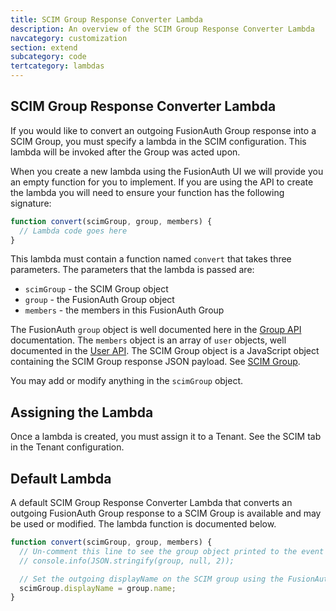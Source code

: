 ```yaml
---
title: SCIM Group Response Converter Lambda
description: An overview of the SCIM Group Response Converter Lambda
navcategory: customization
section: extend
subcategory: code
tertcategory: lambdas
---
```


## SCIM Group Response Converter Lambda

If you would like to convert an outgoing FusionAuth Group response into a SCIM Group, you must specify a lambda in the SCIM configuration. This lambda will be invoked after the Group was acted upon.

When you create a new lambda using the FusionAuth UI we will provide you an empty function for you to implement. If you are using the API to create the lambda you will need to ensure your function has the following signature:

```javascript
function convert(scimGroup, group, members) {
  // Lambda code goes here
}
```

This lambda must contain a function named `convert` that takes three parameters. The parameters that the lambda is passed are:

* `scimGroup` - the SCIM Group object
* `group` - the FusionAuth Group object
* `members` - the members in this FusionAuth Group

The FusionAuth `group` object is well documented here in the [Group API](/docs/apis/groups) documentation. The `members` object is an array of `user` objects, well documented in the [User API](/docs/apis/users). The SCIM Group object is a JavaScript object containing the SCIM Group response JSON payload. See [SCIM Group](https://datatracker.ietf.org/doc/html/rfc7643#section-4.2).

You may add or modify anything in the `scimGroup` object.

## Assigning the Lambda

Once a lambda is created, you must assign it to a Tenant. See the SCIM tab in the Tenant configuration.

## Default Lambda

A default SCIM Group Response Converter Lambda that converts an outgoing FusionAuth Group response to a SCIM Group is available and may be used or modified. The lambda function is documented below.

```javascript
function convert(scimGroup, group, members) {
  // Un-comment this line to see the group object printed to the event log
  // console.info(JSON.stringify(group, null, 2));

  // Set the outgoing displayName on the SCIM group using the FusionAuth group name.
  scimGroup.displayName = group.name;
}
```
